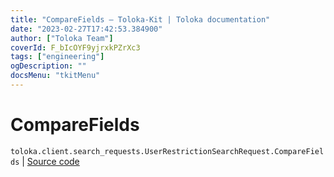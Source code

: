 ```yaml
---
title: "CompareFields — Toloka-Kit | Toloka documentation"
date: "2023-02-27T17:42:53.384900"
author: ["Toloka Team"]
coverId: F_bIcOYF9yjrxkPZrXc3
tags: ["engineering"]
ogDescription: ""
docsMenu: "tkitMenu"
---
```


# CompareFields
`toloka.client.search_requests.UserRestrictionSearchRequest.CompareFields` | [Source code](https://github.com/Toloka/toloka-kit/blob/v1.1.4/src/client/search_requests.py#L720)
